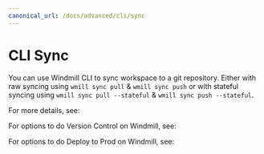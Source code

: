 ```yaml
---
canonical_url: /docs/advanced/cli/sync
---
```



# CLI Sync

You can use Windmill CLI to sync workspace to a git repository. Either with raw syncing using `wmill sync pull` & `wmill sync push` or with stateful syncing using `wmill sync pull --stateful` & `wmill sync push --stateful`.

For more details, see:

<div class="grid grid-cols-2 gap-6 mb-4">
	<DocCard
		title="Command-Line Interface - Sync"
		description="Synchronize folders & git repositories to a Windmill instance"
		href="/docs/advanced/cli/sync"
	/>
</div>

For options to do Version Control on Windmill, see:

<div class="grid grid-cols-2 gap-6 mb-4">
	<DocCard
		title="Version Control in Windmill"
		description="Sync your workspace to a git repository."
		href="/docs/advanced/version_control"
	/>
</div>

For options to do Deploy to Prod on Windmill, see:

<div class="grid grid-cols-2 gap-6 mb-4">
	<DocCard
		title="Deploy to prod"
		description="Deploy to prod using a staging workspace"
		href="/docs/advanced/deploy_to_prod"
	/>
</div>